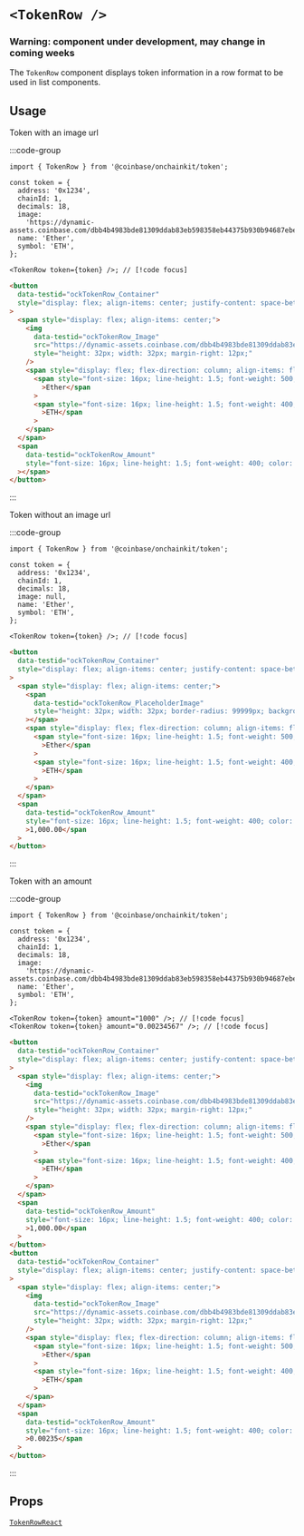 
# `<TokenRow />`

### Warning: component under development, may change in coming weeks

The `TokenRow` component displays token information in a row format to be used in list components.

## Usage

Token with an image url

:::code-group

```tsx [code]
import { TokenRow } from '@coinbase/onchainkit/token';

const token = {
  address: '0x1234',
  chainId: 1,
  decimals: 18,
  image:
    'https://dynamic-assets.coinbase.com/dbb4b4983bde81309ddab83eb598358eb44375b930b94687ebe38bc22e52c3b2125258ffb8477a5ef22e33d6bd72e32a506c391caa13af64c00e46613c3e5806/asset_icons/4113b082d21cc5fab17fc8f2d19fb996165bcce635e6900f7fc2d57c4ef33ae9.png',
  name: 'Ether',
  symbol: 'ETH',
};

<TokenRow token={token} />; // [!code focus]
```

```html [return html]
<button
  data-testid="ockTokenRow_Container"
  style="display: flex; align-items: center; justify-content: space-between; cursor: pointer; padding: 4px 8px; width: 100%;"
>
  <span style="display: flex; align-items: center;">
    <img
      data-testid="ockTokenRow_Image"
      src="https://dynamic-assets.coinbase.com/dbb4b4983bde81309ddab83eb598358eb44375b930b94687ebe38bc22e52c3b2125258ffb8477a5ef22e33d6bd72e32a506c391caa13af64c00e46613c3e5806/asset_icons/4113b082d21cc5fab17fc8f2d19fb996165bcce635e6900f7fc2d57c4ef33ae9.png"
      style="height: 32px; width: 32px; margin-right: 12px;"
    />
    <span style="display: flex; flex-direction: column; align-items: flex-start;">
      <span style="font-size: 16px; line-height: 1.5; font-weight: 500; color: rgb(10, 11, 13);"
        >Ether</span
      >
      <span style="font-size: 16px; line-height: 1.5; font-weight: 400; color: rgb(91, 97, 110);"
        >ETH</span
      >
    </span>
  </span>
  <span
    data-testid="ockTokenRow_Amount"
    style="font-size: 16px; line-height: 1.5; font-weight: 400; color: rgb(91, 97, 110);"
  ></span>
</button>
```

:::

<App>
  <div className="pane">
    <TokenRow
      token={{
        address: '0x1234',
        chainId: 1,
        decimals: 18,
        image:
          'https://dynamic-assets.coinbase.com/dbb4b4983bde81309ddab83eb598358eb44375b930b94687ebe38bc22e52c3b2125258ffb8477a5ef22e33d6bd72e32a506c391caa13af64c00e46613c3e5806/asset_icons/4113b082d21cc5fab17fc8f2d19fb996165bcce635e6900f7fc2d57c4ef33ae9.png',
        name: 'Ether',
        symbol: 'ETH',
      }}
    />
  </div>
</App>

Token without an image url

:::code-group

```tsx [code]
import { TokenRow } from '@coinbase/onchainkit/token';

const token = {
  address: '0x1234',
  chainId: 1,
  decimals: 18,
  image: null,
  name: 'Ether',
  symbol: 'ETH',
};

<TokenRow token={token} />; // [!code focus]
```

```html [return html]
<button
  data-testid="ockTokenRow_Container"
  style="display: flex; align-items: center; justify-content: space-between; cursor: pointer; padding: 4px 8px; width: 100%;"
>
  <span style="display: flex; align-items: center;">
    <span
      data-testid="ockTokenRow_PlaceholderImage"
      style="height: 32px; width: 32px; border-radius: 99999px; background: gray; margin-right: 12px;"
    ></span>
    <span style="display: flex; flex-direction: column; align-items: flex-start;">
      <span style="font-size: 16px; line-height: 1.5; font-weight: 500; color: rgb(10, 11, 13);"
        >Ether</span
      >
      <span style="font-size: 16px; line-height: 1.5; font-weight: 400; color: rgb(91, 97, 110);"
        >ETH</span
      >
    </span>
  </span>
  <span
    data-testid="ockTokenRow_Amount"
    style="font-size: 16px; line-height: 1.5; font-weight: 400; color: rgb(91, 97, 110);"
    >1,000.00</span
  >
</button>
```

:::

<App>
  <div className="pane">
    <TokenRow
      token={{
        address: '0x1234',
        chainId: 1,
        decimals: 18,
        image: null,
        name: 'Ether',
        symbol: 'ETH',
      }}
      amount="1000.00234"
    />
  </div>
</App>

Token with an amount

:::code-group

```tsx [code]
import { TokenRow } from '@coinbase/onchainkit/token';

const token = {
  address: '0x1234',
  chainId: 1,
  decimals: 18,
  image:
    'https://dynamic-assets.coinbase.com/dbb4b4983bde81309ddab83eb598358eb44375b930b94687ebe38bc22e52c3b2125258ffb8477a5ef22e33d6bd72e32a506c391caa13af64c00e46613c3e5806/asset_icons/4113b082d21cc5fab17fc8f2d19fb996165bcce635e6900f7fc2d57c4ef33ae9.png',
  name: 'Ether',
  symbol: 'ETH',
};

<TokenRow token={token} amount="1000" />; // [!code focus]
<TokenRow token={token} amount="0.00234567" />; // [!code focus]
```

```html [return html]
<button
  data-testid="ockTokenRow_Container"
  style="display: flex; align-items: center; justify-content: space-between; cursor: pointer; padding: 4px 8px; width: 100%;"
>
  <span style="display: flex; align-items: center;">
    <img
      data-testid="ockTokenRow_Image"
      src="https://dynamic-assets.coinbase.com/dbb4b4983bde81309ddab83eb598358eb44375b930b94687ebe38bc22e52c3b2125258ffb8477a5ef22e33d6bd72e32a506c391caa13af64c00e46613c3e5806/asset_icons/4113b082d21cc5fab17fc8f2d19fb996165bcce635e6900f7fc2d57c4ef33ae9.png"
      style="height: 32px; width: 32px; margin-right: 12px;"
    />
    <span style="display: flex; flex-direction: column; align-items: flex-start;">
      <span style="font-size: 16px; line-height: 1.5; font-weight: 500; color: rgb(10, 11, 13);"
        >Ether</span
      >
      <span style="font-size: 16px; line-height: 1.5; font-weight: 400; color: rgb(91, 97, 110);"
        >ETH</span
      >
    </span>
  </span>
  <span
    data-testid="ockTokenRow_Amount"
    style="font-size: 16px; line-height: 1.5; font-weight: 400; color: rgb(91, 97, 110);"
    >1,000.00</span
  >
</button>
<button
  data-testid="ockTokenRow_Container"
  style="display: flex; align-items: center; justify-content: space-between; cursor: pointer; padding: 4px 8px; width: 100%;"
>
  <span style="display: flex; align-items: center;">
    <img
      data-testid="ockTokenRow_Image"
      src="https://dynamic-assets.coinbase.com/dbb4b4983bde81309ddab83eb598358eb44375b930b94687ebe38bc22e52c3b2125258ffb8477a5ef22e33d6bd72e32a506c391caa13af64c00e46613c3e5806/asset_icons/4113b082d21cc5fab17fc8f2d19fb996165bcce635e6900f7fc2d57c4ef33ae9.png"
      style="height: 32px; width: 32px; margin-right: 12px;"
    />
    <span style="display: flex; flex-direction: column; align-items: flex-start;">
      <span style="font-size: 16px; line-height: 1.5; font-weight: 500; color: rgb(10, 11, 13);"
        >Ether</span
      >
      <span style="font-size: 16px; line-height: 1.5; font-weight: 400; color: rgb(91, 97, 110);"
        >ETH</span
      >
    </span>
  </span>
  <span
    data-testid="ockTokenRow_Amount"
    style="font-size: 16px; line-height: 1.5; font-weight: 400; color: rgb(91, 97, 110);"
    >0.00235</span
  >
</button>
```

:::

<App>
  <div className="pane">
    <TokenRow
      token={{
        address: '0x1234',
        chainId: 1,
        decimals: 18,
        image:
          'https://dynamic-assets.coinbase.com/dbb4b4983bde81309ddab83eb598358eb44375b930b94687ebe38bc22e52c3b2125258ffb8477a5ef22e33d6bd72e32a506c391caa13af64c00e46613c3e5806/asset_icons/4113b082d21cc5fab17fc8f2d19fb996165bcce635e6900f7fc2d57c4ef33ae9.png',
        name: 'Ether',
        symbol: 'ETH',
      }}
      amount="1000"
    />
  </div>
  <div className="pane">
    <TokenRow
      token={{
        address: '0x1234',
        chainId: 1,
        decimals: 18,
        image:
          'https://dynamic-assets.coinbase.com/dbb4b4983bde81309ddab83eb598358eb44375b930b94687ebe38bc22e52c3b2125258ffb8477a5ef22e33d6bd72e32a506c391caa13af64c00e46613c3e5806/asset_icons/4113b082d21cc5fab17fc8f2d19fb996165bcce635e6900f7fc2d57c4ef33ae9.png',
        name: 'Ether',
        symbol: 'ETH',
      }}
      amount="0.00234567"
    />
  </div>
</App>

## Props

[`TokenRowReact`](/token/types#tokenrowreact)
